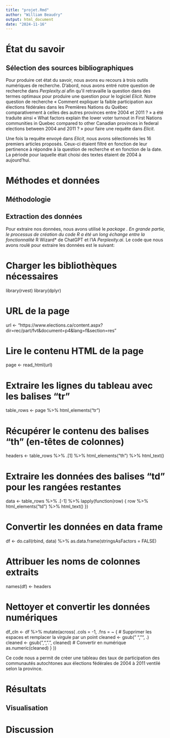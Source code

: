 ```yaml
---
title: "projet.Rmd"
author: "William Beaudry"
output: html_document
date: "2024-11-16"
---
```


# État du savoir

## Sélection des sources bibliographiques
Pour produire cet état du savoir, nous avons eu recours à trois outils numériques de recherche. D'abord, nous avons entré notre question de recherche dans *Perplexity.ai* afin qu'il retravaille la question dans des termes optimaux pour produire une question pour le logiciel *Elicit*. Notre question de recherche « Comment expliquer la faible participation aux élections fédérales dans les Premières Nations du Québec comparativement à celles des autres provinces entre 2004 et 2011 ? » a été traduite ainsi « What factors explain the lower voter turnout in First Nations communities in Quebec compared to other Canadian provinces in federal elections between 2004 and 2011 ? » pour faire une requête dans *Elicit*.

Une fois la requête envoyé dans *Elicit*, nous avons sélectionnés les 16 premiers articles proposés. Ceux-ci étaient filtré en fonction de leur pertinence à répondre à la question de recherche et en fonction de la date. La période pour laquelle était choisi des textes étaient de 2004 à aujourd'hui.

# Méthodes et données
## Méthodologie
## Extraction des données
Pour extraire nos données, nous avons utilisé le *package \rvest*. En grande partie, le processus de création du code R a été un long échange entre la fonctionnalité *R Wizard* de ChatGPT et l'IA *Perplexity.ai*. Le code que nous avons roulé pour extraire les données est le suivant:

# Charger les bibliothèques nécessaires
library(rvest)
library(dplyr)

# URL de la page
url <- "https://www.elections.ca/content.aspx?dir=rec/part/fvt&document=p4&lang=f&section=res"

# Lire le contenu HTML de la page
page <- read_html(url)

# Extraire les lignes du tableau avec les balises "tr"
table_rows <- page %>%
  html_elements("tr")

# Récupérer le contenu des balises "th" (en-têtes de colonnes)
headers <- table_rows %>%
  .[1] %>%
  html_elements("th") %>%
  html_text()

# Extraire les données des balises "td" pour les rangées restantes
data <- table_rows %>%
  .[-1] %>%
  lapply(function(row) {
    row %>% html_elements("td") %>% html_text()
  })

# Convertir les données en data frame
df <- do.call(rbind, data) %>%
  as.data.frame(stringsAsFactors = FALSE)

# Attribuer les noms de colonnes extraits
names(df) <- headers

# Nettoyer et convertir les données numériques
df_cln <- df %>%
  mutate(across(
    .cols = -1, 
    .fns = ~ {
      # Supprimer les espaces et remplacer la virgule par un point
      cleaned <- gsub(" ", "", .)
      cleaned <- gsub(",", ".", cleaned)
      # Convertir en numérique
      as.numeric(cleaned)
    }
  ))

Ce code nous a permit de créer une tableau des taux de participation des communautés autochtones aux élections fédérales de 2004 à 2011 ventilé selon la province.

# Résultats
## Visualisation


# Discussion
